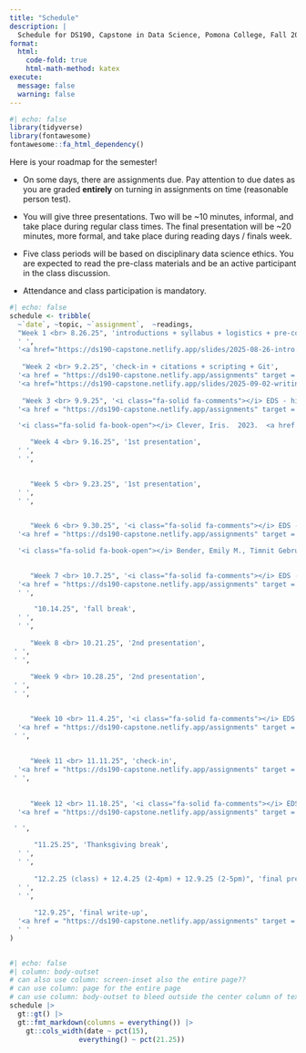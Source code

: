 ```yaml
---
title: "Schedule"
description: |
  Schedule for DS190, Capstone in Data Science, Pomona College, Fall 2025
format:
  html:
    code-fold: true
    html-math-method: katex
execute: 
  message: false
  warning: false
---
```



```r
#| echo: false
library(tidyverse)
library(fontawesome)
fontawesome::fa_html_dependency()
```

Here is your roadmap for the semester! 

-  On some days, there are <i class="fas fa-pencil-alt"></i> assignments due. Pay attention to due dates as you are graded **entirely** on turning in assignments on time (reasonable person test).

-  You will give three <i class = "fa-solid fa-microphone"></i> presentations. Two will be ~10 minutes, informal, and take place during regular class times. The final presentation will be ~20 minutes, more formal, and take place during reading days / finals week.

-  Five class periods will be based on disciplinary data science ethics. You are expected to <i class="fas fa-book-open"></i> read the pre-class materials and be an active <i class="fa-solid fa-comments"></i> participant in the class discussion. 

-   Attendance and class participation is mandatory. 


<!--
In order to use the icons, you need the fontawesome extension, https://github.com/quarto-ext/fontawesome

quarto add quarto-ext/fontawesome
-->


```r
#| echo: false
schedule <- tribble(
  ~`date`, ~topic, ~`assignment`,  ~readings,
  "Week 1 <br> 8.26.25", 'introductions + syllabus + logistics + pre-course survey', 
  ' ',
  '<a href="https://ds190-capstone.netlify.app/slides/2025-08-26-intro.html" target = "_blank"><i class="fa-solid fa-desktop"></i> Introduction</a>',
  
   "Week 2 <br> 9.2.25", 'check-in + citations + scripting + Git', 
  '<a href = "https://ds190-capstone.netlify.app/assignments" target = "_blank"><i class="fas fa-pencil-alt"></i> capstone topic</a>',
  '<a href="https://ds190-capstone.netlify.app/slides/2025-09-02-writing.html" target = "_blank"><i class="fa-solid fa-desktop"></i> Writing & Presenting</a> <br> <a href="https://ds190-capstone.netlify.app/slides/bibtex_example.qmd" target = "_blank"><i class="fa-solid fa-book-open"></i> BibTeX example</a> <br> <a href="https://ds190-capstone.netlify.app/slides/capstone.bib" target = "_blank"><i class="fa-solid fa-book-open"></i> .bib file</a>',
  
   "Week 3 <br> 9.9.25", '<i class="fa-solid fa-comments"></i> EDS - history', 
  '<a href = "https://ds190-capstone.netlify.app/assignments" target = "_blank"><i class="fas fa-pencil-alt"></i> annotated bibliography</a>',

  '<i class="fa-solid fa-book-open"></i> Clever, Iris.  2023.  <a href = "https://www.journals.uchicago.edu/doi/10.1086/723686" target = "_blank">"Biometry against Fascism: Geoffrey Morant, Race, and Anti-Racism in Twentieth-Century Physical Anthropology."</a>  Isis.<br> <i class="fa-solid fa-book-open"></i> Van Noorden, Richard.  2020.  "The Ethical Questions That Haunt Facial-Recognition Research." Nature. <a href="https://library.claremont.edu/" target = "_blank">log in to the library to access the article</a> <br> <i class="fa-solid fa-book-open"></i> Johnson, Thaddeus L., and Natasha N. Johnson. 2023. <a href="https://www.scientificamerican.com/article/police-facial-recognition-technology-cant-tell-black-people-apart/" target = "_blank">Police Facial Recognition Technology Cant Tell Black People Apart.</a> Scientific American.',

     "Week 4 <br> 9.16.25", '1st presentation', 
  ' ',
  ' ',

  
     "Week 5 <br> 9.23.25", '1st presentation', 
  ' ',
  ' ',

  
     "Week 6 <br> 9.30.25", '<i class="fa-solid fa-comments"></i> EDS - linguistics', 
  '<a href = "https://ds190-capstone.netlify.app/assignments" target = "_blank"><i class="fas fa-pencil-alt"></i> 1st outline</a>',

  '<i class="fa-solid fa-book-open"></i> Bender, Emily M., Timnit Gebru, Angelina McMillan-Major, and Shmargaret Shmitchell. 2021. <a href = "https://doi.org/10.1145/3442188.3445922" target = "_blank">"On the Dangers of Stochastic Parrots: Can Language Models Be Too Big?"</a> Proceedings of the 2021 ACM Conference on Fairness, Accountability, and Transparency,610–23. FAccT ’21. New York, NY, USA: Association for Computing Machinery. <br> <i class="fa-solid fa-book-open"></i> Beacken, Gabrielle, and Matthias Becker. 2025. <a href = "https://www.techpolicy.press/chatbot-grok-doesnt-glitch-it-reflects-x/" target = "_blank">"Chatbot Grok Doesn’t Glitch—It Re-flects X."</a> Tech Policy Press. <br>  <i class="fa-solid fa-book-open"></i> Holliday, Nicole. 2025. <a href = "https://www.tiktok.com/@mixedlinguist/video/7517374618101992734" target = "_blank">If Not Language, Why Language-Shaped?"</a> TikTokvideo.',

  
     "Week 7 <br> 10.7.25", '<i class="fa-solid fa-comments"></i> EDS - philosophy', 
  '<a href = "https://ds190-capstone.netlify.app/assignments" target = "_blank"><i class="fas fa-pencil-alt"></i> section draft</a>',
  ' ',

      "10.14.25", 'fall break', 
  ' ',
  ' ',
  
     "Week 8 <br> 10.21.25", '2nd presentation', 
 ' ',
 ' ',
  
     "Week 9 <br> 10.28.25", '2nd presentation', 
 ' ',
 ' ',

  
     "Week 10 <br> 11.4.25", '<i class="fa-solid fa-comments"></i> EDS - psychology', 
  '<a href = "https://ds190-capstone.netlify.app/assignments" target = "_blank"><i class="fas fa-pencil-alt"></i> introduction or 2nd section</a>',
 ' ',
  
  
     "Week 11 <br> 11.11.25", 'check-in', 
  '<a href = "https://ds190-capstone.netlify.app/assignments" target = "_blank"><i class="fas fa-pencil-alt"></i> ethics component</a>',
 ' ',
  
  
     "Week 12 <br> 11.18.25", '<i class="fa-solid fa-comments"></i> EDS - economics', 
  '<a href = "https://ds190-capstone.netlify.app/assignments" target = "_blank"><i class="fas fa-pencil-alt"></i> project draft</a>',

 ' ',

      "11.25.25", 'Thanksgiving break', 
  ' ',
  ' ',  
  
      "12.2.25 (class) + 12.4.25 (2-4pm) + 12.9.25 (2-5pm)", 'final presentations', 
  ' ',
  ' ',
 
      "12.9.25", 'final write-up', 
  '<a href = "https://ds190-capstone.netlify.app/assignments" target = "_blank"><i class="fas fa-pencil-alt"></i> final write-up</a>',
  ' ' 
)
  
```

```r
#| echo: false
#| column: body-outset
# can also use column: screen-inset also the entire page??
# can use column: page for the entire page
# can use column: body-outset to bleed outside the center column of text
schedule |> 
  gt::gt() |> 
  gt::fmt_markdown(columns = everything()) |> 
    gt::cols_width(date ~ pct(15),
                 everything() ~ pct(21.25)) 
```





